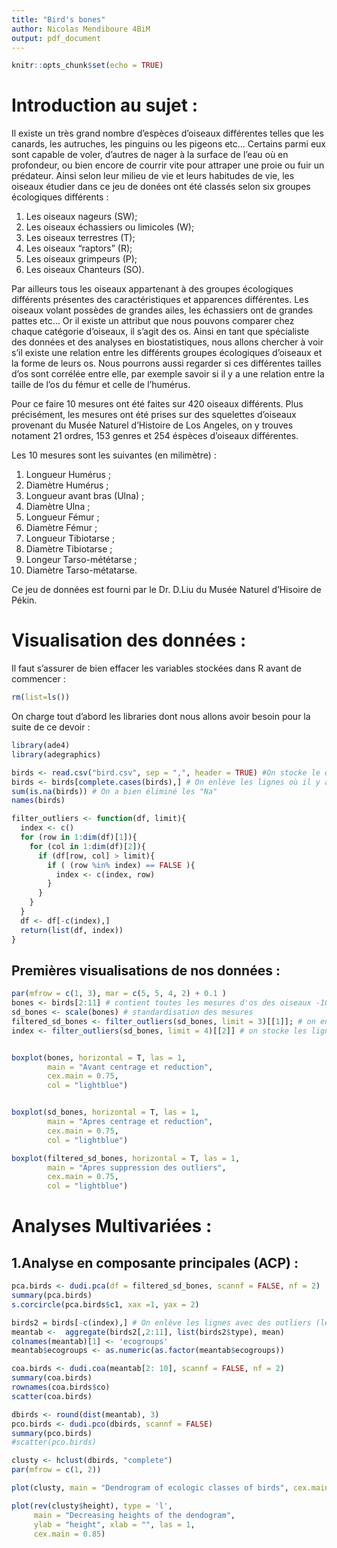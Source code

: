 ```yaml
---
title: "Bird's bones"
author: Nicolas Mendiboure 4BiM
output: pdf_document
---
```


```r
knitr::opts_chunk$set(echo = TRUE)
```

# Introduction au sujet :

Il existe un très grand nombre d'espèces d'oiseaux différentes telles que les canards, les autruches, les pinguins ou les pigeons etc... 
Certains parmi eux sont capable de voler, d'autres de nager à la surface de l'eau où en profondeur, ou bien encore de courrir vite pour attraper une proie ou fuir un prédateur. 
Ainsi selon leur milieu de vie et leurs habitudes de vie, les oiseaux étudier dans ce jeu de donées ont été classés selon six groupes écologiques différents :

1. Les oiseaux nageurs (SW);
2. Les oiseaux échassiers ou limicoles (W);
3. Les oiseaux terrestres (T);
4. Les oiseaux "raptors" (R);
5. Les oiseaux grimpeurs (P);
6. Les oiseaux Chanteurs (SO).


Par ailleurs tous les oiseaux appartenant à des groupes écologiques différents présentes des caractéristiques et apparences différentes. Les oiseaux volant possèdes de grandes ailes, les échassiers ont de grandes pattes etc... 
Or il existe un attribut que nous pouvons comparer chez chaque catégorie d'oiseaux, il s'agit des os. 
Ainsi en tant que spécialiste des données et des analyses en biostatistiques, nous allons chercher à voir s'il existe une relation entre les différents groupes écologiques d'oiseaux et la forme de leurs os. Nous pourrons aussi regarder si ces différentes tailles d'os sont corrélée entre elle, par exemple savoir si il y a une relation entre la taille de l'os du fémur et celle de l'humérus. 

Pour ce faire 10 mesures ont été faites sur 420 oiseaux différents. Plus précisément, les mesures ont été prises sur des squelettes d'oiseaux provenant du Musée Naturel d'Histoire de Los Angeles, on y trouves notament 21 ordres, 153 genres et 254 éspèces d'oiseaux différentes.

Les 10 mesures sont les suivantes (en milimètre) :

1. Longueur Humérus ;
2. Diamètre Humérus ;
3. Longueur avant bras (Ulna) ;
4. Diamètre Ulna ;
5. Longueur Fémur ;
6. Diamètre Fémur ;
7. Longueur Tibiotarse ;
8. Diamètre Tibiotarse ;
9. Longeur Tarso-mététarse ;
10. Diamètre Tarso-métatarse.

Ce jeu de données est fourni par le Dr. D.Liu du Musée Naturel d'Hisoire de Pékin.

# Visualisation des données :

Il faut s'assurer de bien effacer les variables stockées dans R avant de commencer :

```r
rm(list=ls())
```


On charge tout d'abord les libraries dont nous allons avoir besoin pour la suite de ce devoir :

```r
library(ade4)
library(adegraphics)
```


```r
birds <- read.csv("bird.csv", sep = ",", header = TRUE) #On stocke le dataset brut dans bird
birds <- birds[complete.cases(birds),] # On enlève les lignes où il y a des "Na")
sum(is.na(birds)) # On a bien éliminé les "Na"
names(birds)
```
```r
filter_outliers <- function(df, limit){
  index <- c()
  for (row in 1:dim(df)[1]){
    for (col in 1:dim(df)[2]){
      if (df[row, col] > limit){
        if ( (row %in% index) == FALSE ){
          index <- c(index, row)
        }
      }
    }
  }
  df <- df[-c(index),]
  return(list(df, index))
}
```


## Premières visualisations de nos données :

```r
par(mfrow = c(1, 3), mar = c(5, 5, 4, 2) + 0.1 )
bones <- birds[2:11] # contient toutes les mesures d'os des oiseaux -10 en tout)
sd_bones <- scale(bones) # standardisation des mesures
filtered_sd_bones <- filter_outliers(sd_bones, limit = 3)[[1]]; # on enlève les outliers
index <- filter_outliers(sd_bones, limit = 4)[[2]] # on stocke les lignes enlevees dans sd_bones pour les enlever dans le jeu original si besoin 


boxplot(bones, horizontal = T, las = 1, 
        main = "Avant centrage et reduction",
        cex.main = 0.75,
        col = "lightblue")


boxplot(sd_bones, horizontal = T, las = 1,
        main = "Apres centrage et reduction",
        cex.main = 0.75,
        col = "lightblue")

boxplot(filtered_sd_bones, horizontal = T, las = 1,
        main = "Apres suppression des outliers",
        cex.main = 0.75,
        col = "lightblue")

```


# Analyses Multivariées :

## 1.Analyse en composante principales  (ACP) :


```r
pca.birds <- dudi.pca(df = filtered_sd_bones, scannf = FALSE, nf = 2)
summary(pca.birds)
s.corcircle(pca.birds$c1, xax =1, yax = 2)
```


```r
birds2 = birds[-c(index),] # On enlève les lignes avec des outliers (les mêmes que précédement)
meantab <-  aggregate(birds2[,2:11], list(birds2$type), mean)
colnames(meantab)[1] <- 'ecogroups'
meantab$ecogroups <- as.numeric(as.factor(meantab$ecogroups))
```




```r
coa.birds <- dudi.coa(meantab[2: 10], scannf = FALSE, nf = 2)
summary(coa.birds)
rownames(coa.birds$co)
scatter(coa.birds)
```

```r
dbirds <- round(dist(meantab), 3)
pco.birds <- dudi.pco(dbirds, scannf = FALSE)
summary(pco.birds)
#scatter(pco.birds)

clusty <- hclust(dbirds, "complete")
par(mfrow = c(1, 2))

plot(clusty, main = "Dendrogram of ecologic classes of birds", cex.main = 0.85, cex = 0.75, xlab = "")

plot(rev(clusty$height), type = 'l', 
     main = "Decreasing heights of the dendogram",
     ylab = "height", xlab = "", las = 1,
     cex.main = 0.85)
```


